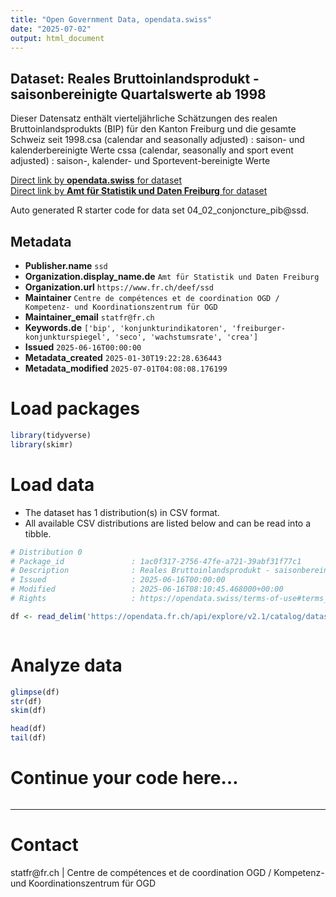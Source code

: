 ```yaml
---
title: "Open Government Data, opendata.swiss"
date: "2025-07-02"
output: html_document
---
```


## Dataset: Reales Bruttoinlandsprodukt - saisonbereinigte Quartalswerte ab 1998

Dieser Datensatz enthält vierteljährliche Schätzungen des realen Bruttoinlandsprodukts (BIP) für den Kanton Freiburg und die gesamte Schweiz seit 1998.csa (calendar and seasonally adjusted) : saison- und
kalenderbereinigte Werte
cssa (calendar, seasonally and sport event adjusted) :
saison-, kalender- und Sportevent-bereinigte Werte

[Direct link by **opendata.swiss** for dataset](https://opendata.swiss/de/dataset/reales-bruttoinlandsprodukt-saisonbereinigte-quartalswerte-ab-1998)<br>
[Direct link by **Amt für Statistik und Daten Freiburg** for dataset](https://opendata.fr.ch/explore/dataset/04_02_conjoncture_pib/)

Auto generated R starter code for data set 04_02_conjoncture_pib@ssd.

## Metadata

- **Publisher.name** `ssd`
- **Organization.display_name.de** `Amt für Statistik und Daten Freiburg`
- **Organization.url** `https://www.fr.ch/deef/ssd`
- **Maintainer** `Centre de compétences et de coordination OGD / Kompetenz- und Koordinationszentrum für OGD`
- **Maintainer_email** `statfr@fr.ch`
- **Keywords.de** `['bip', 'konjunkturindikatoren', 'freiburger-konjunkturspiegel', 'seco', 'wachstumsrate', 'crea']`
- **Issued** `2025-06-16T00:00:00`
- **Metadata_created** `2025-01-30T19:22:28.636443`
- **Metadata_modified** `2025-07-01T04:08:08.176199`


# Load packages

```r

library(tidyverse)
library(skimr)

```

# Load data

-   The dataset has 1 distribution(s) in CSV format.
-   All available CSV distributions are listed below and can be read into a tibble.

```r

# Distribution 0
# Package_id               : 1ac0f317-2756-47fe-a721-39abf31f77c1
# Description              : Reales Bruttoinlandsprodukt - saisonbereinigte Quartalswerte ab 1998 (csv)
# Issued                   : 2025-06-16T00:00:00
# Modified                 : 2025-06-16T08:10:45.468000+00:00
# Rights                   : https://opendata.swiss/terms-of-use#terms_by

df <- read_delim('https://opendata.fr.ch/api/explore/v2.1/catalog/datasets/04_02_conjoncture_pib/exports/csv?use_labels=true')



```

# Analyze data

```r

glimpse(df)
str(df)
skim(df)

head(df)
tail(df)

```

# Continue your code here...

```r

```

------------------------------------------------------------------------

# Contact

statfr@fr.ch | Centre de compétences et de coordination OGD / Kompetenz- und Koordinationszentrum für OGD
